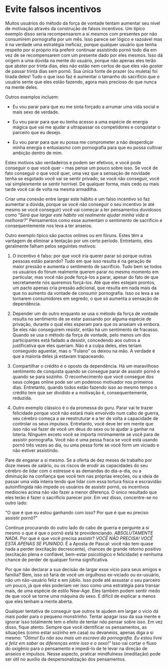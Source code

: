# Evite falsos incentivos

Muitos usuários do método da força de vontade tentam aumentar seu nível de motivação através da construção de falsos incentivos. Um típico exemplo disso seria recompensarem a si mesmos com presentes por não consumirem pornografia por um mês. Isso parece ser lógico e razoável mas é na verdade uma estratégia ineficaz, porque qualquer usuário que tenha respeito por si próprio iria preferir continuar assistindo pornô todo dia em vez de se recompensarem com um presente dado por eles mesmos. Isso dá origem a uma dúvida na mente do usuário, porque não apenas eles terão que abster por trinta dias, eles não estão nem certos de que eles vão *gostar* de passar trinta dias sem pornô. Sua única fonte de prazer (ou muleta) foi tirada deles! Tudo o que isso faz é aumentar o tamanho do sacrifício que o usuário sente que eles estão fazendo, agora mais precioso do que nunca na mente deles.

Outros exemplos incluem:

- Eu vou parar para que eu me sinta forçado a arrumar uma vida social e mais sexo de verdade.

- Eu vou parar para que eu tenha acesso a uma espécie de energia mágica que vai me ajudar a ultrapassar os competidores e conquistar o parceiro que eu desejo.

- Eu vou parar para que eu possa me comprometer a não desperdiçar minha energia e entusiasmo com pornografia para que eu possa cultivar ambição dentro de mim.

Estes motivos são verdadeiros e podem ser efetivos, e você pode conseguir o que você quer -- mas pense um pouco sobre isso. Se você de fato conseguir o que você quer, uma vez que a sensação de novidade tenha se esgotado você vai se sentir privado; se você não conseguir, você vai simplesmente se sentir horrível. De qualquer forma, mais cedo ou mais tarde você cai de volta na mesma armadilha.

Criar uma conexão entre largar este hábito e um falso incentivo só faz aumentar a dúvida, porque se você não conseguir o seu incentivo (e até mesmo se você conseguir) você vai começar a ter pensamentos duvidosos como "*Será que largar este hábito vai realmente ajudar minha vida a melhorar?*" Pensamentos como esse aumentam o sentimento de sacrifício e consequentemente nos leva a ter anseios.

Outro exemplo típico são pactos onlines ou em fóruns. Estes têm a vantagem de eliminar a tentação por um certo período. Entretanto, eles geralmente falham pelos seguintes motivos:

1.  O incentivo é falso: por que você iria querer parar só porque outras pessoas estão parando? Tudo em que isso resulta é na geração de maior pressão e aumenta o sentimento de sacrifício. Tudo bem se todos os usuários do fórum realmente querem parar no mesmo momento em particular, mas você não pode forçá-los a parar, apesar do fato de que secretamente nós queremos forçá-los. Até que eles estejam prontos, um pacto apenas cria pressão adicional, que resulta em nada mais da que no aumento da vontade de consumir pornografia. Isso os leva a se tornarem consumidores em segredo, o que só aumenta a sensação de dependência.

2.  Depender um do outro enquanto se usa o método da força de vontade resulta no sentimento de se estar passando por alguma espécie de privação, durante o qual eles esperam para que os anseiam vá embora. Se eles não conseguirem resistir, então há um sentimento de fracasso. Quando se usa o método da força de vontade, pelo menos um dos participantes está fadado a desistir, concedendo aos outros a justificativa que eles queriam. Não é a culpa deles, eles teriam conseguido aguentar, mas o "Fulano" os deixou na mão. A verdade é que a maioria deles já estavam trapaceando.

3.  Compartilhar o crédito é o oposto da dependência. Há um maravilhoso sentimento de conquista quando se consegue parar de assistir pornô e quando se para sozinho. O reconhecimento que você consegue dos seus colegas online pode ser um poderoso motivador nos primeiros dias. Entretanto, quando todos estão fazendo isso ao mesmo tempo o crédito tem que ser dividido e a motivação é, consequentemente, reduzida.

4.  Outro exemplo clássico é o da promessa do guru. Parar vai te trazer felicidade porque você não estará mais envolvido num cabo de guerra, seu cérebro começa a se reestruturar e a ter de volta a capacidade de controlar os seus impulsos. Entretanto, você deve ter em mente que isso não vai fazer de você um deus do sexo ou te ajudar a ganhar na loteria. Ninguém exceto você se importa minimamente se você para de assistir pornografia. Você não é uma pessa fraca se você está usando pornô três vezes ao dia, ou uma pessa forte se você form um viciado e não estiver assistindo.

Pare de enganar a si mesmo. Se a oferta de dez meses de trabalho por doze meses de salário, ou os riscos de erodir as capacidades do seu cérebro de lidar com o estresse e as demandas do dia-a-dia, ou a diminuição na confiança que você tem nas próprias ereções, ou a ideia de passar uma vida inteira tendo que lidar com essa tortura física e escravidão autoinflingida não impede os usuários de assistir pornô, os incentivos medíocres acima não vão fazer a menor diferença. O único resultado que eles terão é fazer o sacrifício parecer pior. Em vez disso, concentre-se no outro lado:

\"O que é que eu estou ganhando com isso? Por que é que eu preciso assistir pornô?\"

Continue procurando do outro lado do cabo de guerra e pergunte a si mesmo o que é que o pornô está te providenciando. *ABSOLUTAMENTE NADA*. Por que é que você precisa assistir? *VOCÊ NÃO PRECISA! VOCÊ ESTÁ APENAS SE PUNINDO.* É a Aposta de Pascal: você não tem quase nada a perder (excitação decrescente), chances de grande retorno positivo (excitação plena e confiável, bem-estar psicológico e felicidade) e nenhuma chance de perder de qualquer forma significativa.

Por que não declarar a sua decisão de largar esse vício para seus amigos e família? Bem, isso só faria de você um orgulhoso ex-viciado ou ex-usuário, não um não-usuário feliz e em júbilo. Isso pode até assustar o seu parceiro um pouco, já que eles poderiam ver isso como uma estratégia para transar mais, de uma espécie de estilo New-Age. Eles também podem sentir medo de que você se torne uma máquina do sexo. É difícil de explicar a menos que eles tenham a mente aberta.

Qualquer tentativa de conseguir que outros te ajudem em largar o vício dá mais poder para o pequeno monstrinho. Tentar apagar isso da sua mente e ignorar isso totalmente tem o efeito de tentar *não* pensar sobre isso. Em vez disso, fique atento. Sempre que você identificar os pensamentos, as situações (como estar sozinho em casa) ou devaneios, apenas diga a si mesmo: *\"Ótimo! Eu não sou mais um escravo da pornografia. Eu estou livre e feliz em saber as diferenças entre isso e o sexo!"* Isso vai cortar o fluxo do oxigênio para o pensamento e impedi-lo de te levar na direção de anseios e impulsos. Nesse aspecto, praticar mindfulness (meditação) pode ser útil no auxílio da despersonalização dos pensamentos.